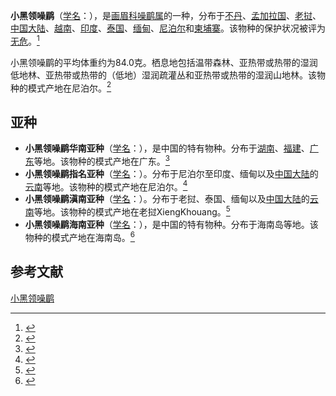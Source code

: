 {{Speciesbox
| name = 小黑领噪鹛
| image = Garrulax monileger - Kaeng Krachan.jpg
| status = LC | status_system = IUCN3.1
| genus = Garrulax
| species = monileger
| authority = [[约瑟夫·哈维·赖利|Riley]], 1930
| range_map = 
}}

'''小黑领噪鹛'''（[[学名|学名]]：{{lang|la|''Garrulax monileger''}}），是[[画眉科|画眉科]][[噪鹛属|噪鹛属]]的一种，分布于[[不丹|不丹]]、[[孟加拉国|孟加拉国]]、[[老挝|老挝]]、[[中国大陆|中国大陆]]、[[越南|越南]]、[[印度|印度]]、[[泰国|泰国]]、[[缅甸|缅甸]]、[[尼泊尔|尼泊尔]]和[[柬埔寨|柬埔寨]]。该物种的保护状况被评为[[无危|无危]]。<ref>{{cite web|url=http://www.birdlife.org/datazone/speciesfactsheet.php?id=7783&m=0|title=Garrulax monileger|publisher=[[国际鸟盟|BirdLife.org]]|accessdate=2011-06-27}}</ref>

小黑领噪鹛的平均体重约为84.0克。栖息地包括温带森林、亚热带或热带的湿润低地林、亚热带或热带的（低地）湿润疏灌丛和亚热带或热带的湿润山地林。该物种的模式产地在尼泊尔。<ref name='id3319'>{{cite web| url =http://www.bioinfo.cn/db05/BjdwSpecies.php?action=view&id=3319| title =小黑领噪鹛| work =《中国动物物种编目数据库》| publisher =中国科学院微生物研究所| author =中国科学院动物研究所| accessdate =2009-04-04| deadurl =yes| archiveurl =https://web.archive.org/web/20160305073749/http://www.bioinfo.cn/db05/BjdwSpecies.php?action=view&id=3319| archivedate =2016-03-05}}</ref>

==亚种==
*'''小黑领噪鹛华南亚种'''（[[学名|学名]]：{{lang|la|''Garrulax monileger melli''}}），是中国的特有物种。分布于[[湖南|湖南]]、[[福建|福建]]、[[广东|广东]]等地。该物种的模式产地在广东。<ref name='id3320'>{{cite web| url =http://www.bioinfo.cn/db05/BjdwSpecies.php?action=view&id=3320| title =小黑领噪鹛华南亚种| work =《中国动物物种编目数据库》| publisher =中国科学院微生物研究所| author =中国科学院动物研究所| accessdate =2009-04-04| deadurl =yes| archiveurl =https://web.archive.org/web/20160305091314/http://www.bioinfo.cn/db05/BjdwSpecies.php?action=view&id=3320| archivedate =2016-03-05}}</ref>
*'''小黑领噪鹛指名亚种'''（[[学名|学名]]：{{lang|la|''Garrulax monileger monileger''}}）。分布于尼泊尔至印度、缅甸以及[[中国大陆|中国大陆]]的[[云南|云南]]等地。该物种的模式产地在尼泊尔。<ref name='id3321'>{{cite web| url =http://www.bioinfo.cn/db05/BjdwSpecies.php?action=view&id=3321| title =小黑领噪鹛指名亚种| work =《中国动物物种编目数据库》| publisher =中国科学院微生物研究所| author =中国科学院动物研究所| accessdate =2009-04-04| deadurl =yes| archiveurl =https://web.archive.org/web/20160305021202/http://www.bioinfo.cn/db05/BjdwSpecies.php?action=view&id=3321| archivedate =2016-03-05}}</ref>
*'''小黑领噪鹛滇南亚种'''（[[学名|学名]]：{{lang|la|''Garrulax monileger schauenseei''}}）。分布于老挝、泰国、缅甸以及[[中国大陆|中国大陆]]的[[云南|云南]]等地。该物种的模式产地在老挝XiengKhouang。<ref name='id3322'>{{cite web| url =http://www.bioinfo.cn/db05/BjdwSpecies.php?action=view&id=3322| title =小黑领噪鹛滇南亚种| work =《中国动物物种编目数据库》| publisher =中国科学院微生物研究所| author =中国科学院动物研究所| accessdate =2009-04-04| deadurl =yes| archiveurl =https://web.archive.org/web/20160305070610/http://www.bioinfo.cn/db05/BjdwSpecies.php?action=view&id=3322| archivedate =2016-03-05}}</ref>
*'''小黑领噪鹛海南亚种'''（[[学名|学名]]：{{lang|la|''Garrulax monileger schmackeri''}}），是中国的特有物种。分布于海南岛等地。该物种的模式产地在海南岛。<ref name='id3323'>{{cite web| url =http://www.bioinfo.cn/db05/BjdwSpecies.php?action=view&id=3323| title =小黑领噪鹛海南亚种| work =《中国动物物种编目数据库》| publisher =中国科学院微生物研究所| author =中国科学院动物研究所| accessdate =2009-04-04| deadurl =yes| archiveurl =https://web.archive.org/web/20160305025804/http://www.bioinfo.cn/db05/BjdwSpecies.php?action=view&id=3323| archivedate =2016-03-05}}</ref>

== 参考文献 ==
{{commons category|Garrulax monileger}}
{{reflist}}
{{Taxonbar|from=Q1588950}}

[[Category:噪鹛属|小黑领噪鹛]]